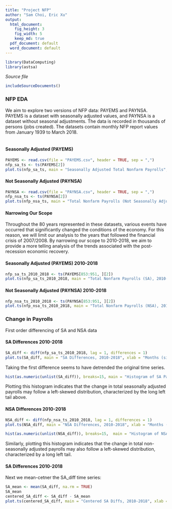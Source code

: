 ```yaml
---
title: "Project NFP"
author: "Sam Choi, Eric Xu"
output:
  html_document:
    fig_height: 3
    fig_width: 5
    keep_md: true
  pdf_document: default
  word_document: default
---
```

<!-- Don't edit in between this line and the one below -->
```r
library(DataComputing)
library(astsa)
```
*Source file* 
```r
includeSourceDocuments()
```

### NFP EDA
We aim to explore two versions of NFP data: PAYEMS and PAYNSA. PAYEMS is a dataset with seasonally adjusted values, and PAYNSA is a dataset without seasonal adjustments. The data is recorded in thousands of persons (jobs created). The datasets contain monthly NFP report values from January 1939 to March 2018.  
<br>


#### Seasonally Adjusted (PAYEMS)
```r
PAYEMS <- read.csv(file = "PAYEMS.csv", header = TRUE, sep = ",")
nfp_sa_ts <- ts(PAYEMS[2])
plot.ts(nfp_sa_ts, main = "Seasonally Adjusted Total Nonfarm Payrolls", xlab = "Months (since January 1939)", ylab = "Number of Payrolls")
```



#### Not Seasonally Adjusted (PAYNSA)
```r
PAYNSA <- read.csv(file = "PAYNSA.csv", header = TRUE, sep = ",")
nfp_nsa_ts <- ts(PAYNSA[2])
plot.ts(nfp_nsa_ts, main = "Total Nonfarm Payrolls (Not Seasonally Adjusted)", xlab = "Months (since January 1939)", ylab = "Number of Payrolls")
```


#### Narrowing Our Scope
Throughout the 80 years represented in these datasets, various events have occurred that significantly changed the conditions of the economy. For this reason, we will limit our analysis to the years that followed the financial crisis of 2007/2008. By narrowing our scope to 2010-2018, we aim to provide a more telling analysis of the trends associated with the post-recession economic recovery.

#### Seasonally Adjusted (PAYEMS) 2010-2018
```r
nfp_sa_ts_2010_2018 <- ts(PAYEMS[853:951, ][2])
plot.ts(nfp_sa_ts_2010_2018, main = "Total Nonfarm Payrolls (SA), 2010-2018", xlab = "Months (since January 2010)", ylab = "Number of Payrolls")
```

#### Not Seasonally Adjusted (PAYNSA) 2010-2018
```r
nfp_nsa_ts_2010_2018 <- ts(PAYNSA[853:951, ][2])
plot.ts(nfp_nsa_ts_2010_2018, main = "Total Nonfarm Payrolls (NSA), 2010-2018", xlab = "Months (since January 2010)", ylab = "Number of Payrolls")
```


### Change in Payrolls
First order differencing of SA and NSA data

#### SA Differences 2010-2018
```r
SA_diff <- diff(nfp_sa_ts_2010_2018, lag = 1, differences = 1)
plot.ts(SA_diff, main = "SA Differences, 2010-2018", xlab = "Months (since January 2010)", ylab = "Number of Payrolls")
```

Taking the first difference seems to have detrended the original time series.

```r
hist(as.numeric(unlist(SA_diff)), breaks=15, main = "Histogram of SA Payroll changes", xlab = "Number of Payrolls")
```

Plotting this histogram indicates that the change in total seasonally adjusted payrolls may follow a left-skewed distribution, characterized by the long left tail above. 


#### NSA Differences 2010-2018
```r
NSA_diff <- diff(nfp_nsa_ts_2010_2018, lag = 1, differences = 1)
plot.ts(NSA_diff, main = "NSA Differences, 2010-2018", xlab = "Months (since January 2010)", ylab = "Number of Payrolls")
```
```r
hist(as.numeric(unlist(NSA_diff)), breaks=15,  main = "Histogram of NSA Payroll changes", xlab = "Number of Payrolls")
```

Similarly, plotting this histogram indicates that the change in total non-seasonally adjusted payrolls may also follow a left-skewed distribution, characterized by a long left tail. 



#### SA Differences 2010-2018
Next we mean-cetner the SA_diff time series:  

```r
SA_mean <- mean(SA_diff, na.rm = TRUE)
SA_mean
centered_SA_diff <- SA_diff - SA_mean
plot.ts(centered_SA_diff, main = "Centered SA Diffs, 2010-2018", xlab = "Months (since January 2010)", ylab = "Number of Payrolls")
```




